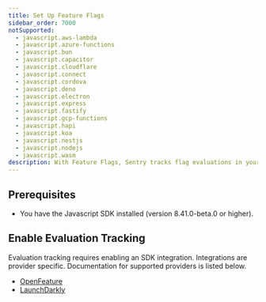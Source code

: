 ```yaml
---
title: Set Up Feature Flags
sidebar_order: 7000
notSupported:
  - javascript.aws-lambda
  - javascript.azure-functions
  - javascript.bun
  - javascript.capacitor
  - javascript.cloudflare
  - javascript.connect
  - javascript.cordova
  - javascript.deno
  - javascript.electron
  - javascript.express
  - javascript.fastify
  - javascript.gcp-functions
  - javascript.hapi
  - javascript.koa
  - javascript.nestjs
  - javascript.nodejs
  - javascript.wasm
description: With Feature Flags, Sentry tracks flag evaluations in your application and reports their state on error. Sentry will also record an audit log of feature flag changes and report any suspicious changes that may have triggered an error.
---
```


<PlatformContent includePath="feature-flags/prerelease-alert" />

## Prerequisites

* You have the <PlatformLink to="/">Javascript SDK installed</PlatformLink> (version 8.41.0-beta.0 or higher).

## Enable Evaluation Tracking

Evaluation tracking requires enabling an SDK integration. Integrations are provider specific. Documentation for supported providers is listed below.

- [OpenFeature](/platforms/javascript/configuration/integrations/openfeature/)
- [LaunchDarkly](/platforms/javascript/configuration/integrations/launchdarkly/)

<Include name="feature-flag-enable-change-tracking.mdx" />
